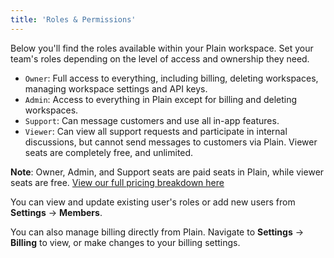```yaml
---
title: 'Roles & Permissions'
---
```


Below you'll find the roles available within your Plain workspace. Set your team's roles depending on the level of access and ownership they need.

- `Owner`: Full access to everything, including billing, deleting workspaces, managing workspace settings and API keys.
- `Admin`: Access to everything in Plain except for billing and deleting workspaces.
- `Support`: Can message customers and use all in-app features.
- `Viewer`: Can view all support requests and participate in internal discussions, but cannot send messages to customers via Plain. Viewer seats are completely free, and unlimited.

**Note**: Owner, Admin, and Support seats are paid seats in Plain, while viewer seats are free. [View our full pricing breakdown here](https://www.plain.com/pricing)

You can view and update existing user's roles or add new users from **Settings** → **Members**.

You can also manage billing directly from Plain. Navigate to **Settings** → **Billing** to view, or make changes to your billing settings.
